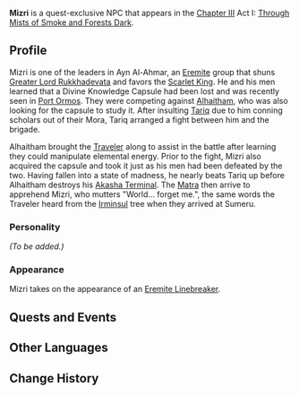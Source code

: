 {{Meta
<!-- Remove this template after adding the missing info -->
|missing_NPC_profile  = yes
}}
{{Character Infobox
|type             = Quest NPC
|image            = NPC Mizri.png
|region           = Sumeru
|affiliation      = Ayn Al-Ahmar

|ancestry         = <!-- Clan/family -->
|father           = 
|mother           = 
|spouse           = 
|sibling          = 
|child            = 
|relative         = 

|voiceEN          = 
|voiceCN          = 
|voiceJP          = 
}}
'''Mizri''' is a quest-exclusive NPC that appears in the [[Chapter III]] Act I: [[Through Mists of Smoke and Forests Dark]].
<!--
==Location==
{{subst:#tag:gallery|
NPC Location {{subst:PAGENAME}}.png{{subst:!}}{{subst:PAGENAME}}'s location
NPC Location {{subst:PAGENAME}} Context.png{{subst:!}}Additional context
|hideaddbutton=true
|captionalign=center
}}
-->

==Profile==
Mizri is one of the leaders in Ayn Al-Ahmar, an [[The Eremites|Eremite]] group that shuns [[Greater Lord Rukkhadevata]] and favors the [[Scarlet King]]. He and his men learned that a Divine Knowledge Capsule had been lost and was recently seen in [[Port Ormos]]. They were competing against [[Alhaitham]], who was also looking for the capsule to study it. After insulting [[Tariq]] due to him conning scholars out of their Mora, Tariq arranged a fight between him and the brigade.

Alhaitham brought the [[Traveler]] along to assist in the battle after learning they could manipulate elemental energy. Prior to the fight, Mizri also acquired the capsule and took it just as his men had been defeated by the two. Having fallen into a state of madness, he nearly beats Tariq up before Alhaitham destroys his [[Akasha Terminal]]. The [[Matra]] then arrive to apprehend Mizri, who mutters "World... forget me.", the same words the Traveler heard from the [[Irminsul]] tree when they arrived at Sumeru.

===Personality===
''(To be added.)''

===Appearance===
Mizri takes on the appearance of an [[Eremite Linebreaker]].

==Quests and Events==
{{Quests and Events|Cry From the Eleazar Hospital=flashback}}
<!--
==Trivia==
* 
-->

==Other Languages==
{{Other Languages
|default_hidden = 1
|en      = Mizri
|zhs     = 密兹里
|zhs_rm  = Mìzīlǐ
|zht     = 密茲里
|zht_rm  = Mìzīlǐ
|ja      = ミズリ
|ja_rm   = Mizuri
|ko      = 미쯔리
|ko_rm   = Mijjeuri
|es      = Mizri
|fr      = Mizri
|ru      = Мизри
|th      = Mizri
|vi      = Mizri
|de      = Mizri
|id      = Mizri
|pt      = Mizri
|tr      = Mizri
|it      = Mizri
}}

==Change History==
{{Change History|3.0}}
<!--
==References==
{{Reflist}}
-->
